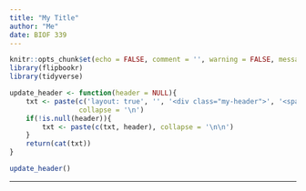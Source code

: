 ```yaml
---
title: "My Title"
author: "Me"
date: BIOF 339
---
```


```r
knitr::opts_chunk$et(echo = FALSE, comment = '', warning = FALSE, message = FALSE, cache = FALSE)
library(flipbookr)
library(tidyverse)

update_header <- function(header = NULL){
	txt <- paste(c('layout: true', '', '<div class="my-header">', '<span>BIOF 339: Practical R</span>', '</div>'),
				 collapse = '\n')
	if(!is.null(header)){
		txt <- paste(c(txt, header), collapse = '\n\n')
	}
	return(cat(txt))
}

```

```r
update_header()
```

---



